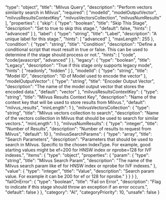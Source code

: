   "type": "object",
  "title": "Milvus Query",
  "description": "Perform vectors similarity search in Milvus",
  "required": [
    "modelId",
    "modelOutputVector",
    "milvusResultsContextKey",
    "milvusVectorsCollection",
    "milvusNumResults"
  ],
  "properties": {
    "skip": {
      "type": "boolean",
      "title": "Skip This Stage",
      "description": "Set to true to skip this stage.",
      "default": false,
      "hints": [
        "advanced"
      ]
    },
    "label": {
      "type": "string",
      "title": "Label",
      "description": "A unique label for this stage.",
      "hints": [
        "advanced"
      ],
      "maxLength": 255
    },
    "condition": {
      "type": "string",
      "title": "Condition",
      "description": "Define a conditional script that must result in true or false. This can be used to determine if the stage should process or not.",
      "hints": [
        "code",
        "code/javascript",
        "advanced"
      ]
    },
    "legacy": {
      "type": "boolean",
      "title": "Legacy",
      "description": "True if this stage only supports legacy mode",
      "hints": [
        "readonly",
        "hidden"
      ]
    },
    "modelId": {
      "type": "string",
      "title": "Model ID",
      "description": "ID of Model used to encode the vector"
    },
    "modelOutputVector": {
      "type": "string",
      "title": "Encoder Output Vector",
      "description": "The name of the model output vector that stores the encoded data.",
      "default": "vector"
    },
    "milvusResultsContextKey": {
      "type": "string",
      "title": "Milvus Results Context Key",
      "description": "Name of the context key that will be used to store results from Milvus.",
      "default": "milvus_results",
      "minLength": 1
    },
    "milvusVectorsCollection": {
      "type": "string",
      "title": "Milvus vectors collection to search",
      "description": "Name of the vectors collection in Milvus that should be used to search for similar vectors.",
      "minLength": 1
    },
    "milvusNumResults": {
      "type": "integer",
      "title": "Number of Results",
      "description": "Number of results to request from Milvus",
      "default": 10
    },
    "milvusSearchParams": {
      "type": "array",
      "title": "Search Parameters",
      "description": "Parameters that should be used to search in Milvus. Specific to the chosen IndexType. For example, good starting values might be ef=200 for HNSW index or nprobe=128 for IVF indexes.",
      "items": {
        "type": "object",
        "properties": {
          "param": {
            "type": "string",
            "title": "Milvus Search Param",
            "description": "The name of the Milvus search param like ef for HNSW index or nprobe for IVF indexes."
          },
          "value": {
            "type": "integer",
            "title": "Value",
            "description": "Search param value. For example it can be 200 for ef or 128 for nprobe."
          }
        }
      }
    },
    "failOnError": {
      "type": "boolean",
      "title": "Fail on Error",
      "description": "Flag to indicate if this stage should throw an exception if an error occurs.",
      "default": false
    }
  },
  "category": "AI",
  "categoryPriority": 10,
  "unsafe": false
}
